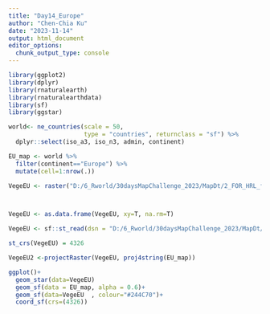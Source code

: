 ```yaml
---
title: "Day14_Europe"
author: "Chen-Chia Ku"
date: "2023-11-14"
output: html_document
editor_options: 
  chunk_output_type: console
---
```


```r
library(ggplot2)
library(dplyr)
library(rnaturalearth)
library(rnaturalearthdata)
library(sf)
library(ggstar)

```

```r
world<- ne_countries(scale = 50, 
                     type = "countries", returnclass = "sf") %>%
  dplyr::select(iso_a3, iso_n3, admin, continent)

EU_map <- world %>% 
  filter(continent=="Europe") %>%
  mutate(cell=1:nrow(.))

VegeEU <- raster("D:/6_Rworld/30daysMapChallenge_2023/MapDt/2_FOR_HRL_forest_2015/TCD_2015_020m_at_31287_d02.tif")



VegeEU <- as.data.frame(VegeEU, xy=T, na.rm=T)

VegeEU <- sf::st_read(dsn = "D:/6_Rworld/30daysMapChallenge_2023/MapDt/EuropeVegetation", layer="vegetacao_natural_atual_limite") 

st_crs(VegeEU) = 4326

VegeEU2 <-projectRaster(VegeEU, proj4string(EU_map)) 


```

```r
ggplot()+
  geom_star(data=VegeEU)
  geom_sf(data = EU_map, alpha = 0.6)+
  geom_sf(data=VegeEU  , colour="#244C70")+
  coord_sf(crs=(4326))

```
